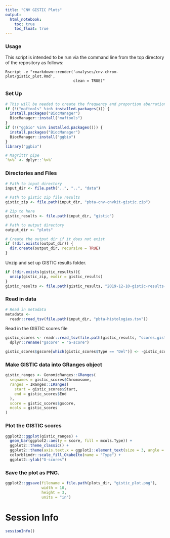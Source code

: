 ```yaml
---
title: "CNV GISTIC Plots"
output:   
  html_notebook: 
    toc: true
    toc_float: true
---
```


### Usage

This script is intended to be run via the command line from the top directory
of the repository as follows:

```
Rscript -e "rmarkdown::render('analyses/cnv-chrom-plot/gistic_plot.Rmd', 
                              clean = TRUE)"
```

### Set Up

```r
# This will be needed to create the frequency and proportion aberration plots 
if (!("maftools" %in% installed.packages())) {
  install.packages("BiocManager")
  BiocManager::install("maftools")
}
if (!("ggbio" %in% installed.packages())) {
  install.packages("BiocManager")
  BiocManager::install("ggbio")
}
library("ggbio")

# Magrittr pipe
`%>%` <- dplyr::`%>%`
```

### Directories and Files

```r
# Path to input directory
input_dir <- file.path("..", "..", "data")

# Path to gistic zip file results
gistic_zip <- file.path(input_dir, "pbta-cnv-cnvkit-gistic.zip")

# Zip to here
gistic_results <- file.path(input_dir, "gistic")

# Path to output directory
output_dir <- "plots"

# Create the output dir if it does not exist
if (!dir.exists(output_dir)) {
  dir.create(output_dir, recursive = TRUE)
}
```

Unzip and set up GISTIC results folder. 

```r
if (!dir.exists(gistic_results)){
  unzip(gistic_zip, exdir = gistic_results)
}
gistic_results <- file.path(gistic_results, "2019-12-10-gistic-results-cnvkit")
```

### Read in data 

```r
# Read in metadata
metadata <-
  readr::read_tsv(file.path(input_dir, "pbta-histologies.tsv"))
```
Read in the GISTIC scores file

```r
gistic_scores <- readr::read_tsv(file.path(gistic_results, "scores.gistic")) %>% 
  dplyr::rename("gscore" = "G-score") 

gistic_scores$gscore[which(gistic_scores$Type == "Del")] <- -gistic_scores$gscore[which(gistic_scores$Type == "Del")]
```

### Make GISTIC data into GRanges object

```r
gistic_ranges <- GenomicRanges::GRanges(
  seqnames = gistic_scores$Chromosome,
  ranges = IRanges::IRanges(
    start = gistic_scores$Start,
    end = gistic_scores$End
  ),
  score = gistic_scores$gscore,
  mcols = gistic_scores
)
```

### Plot the GISTIC scores

```r
ggplot2::ggplot(gistic_ranges) + 
  geom_bar(ggplot2::aes(y = score, fill = mcols.Type)) + 
  ggplot2::theme_classic() +
  ggplot2::theme(axis.text.x = ggplot2::element_text(size = 3, angle = 45, hjust = 1)) + 
  colorblindr::scale_fill_OkabeIto(name = "Type") + 
  ggplot2::ylab("G-scores")
```

### Save the plot as PNG. 

```r
ggplot2::ggsave(filename = file.path(plots_dir, "gistic_plot.png"), 
                width = 10, 
                height = 3, 
                units = "in")
```

# Session Info

```r
sessionInfo()
```

